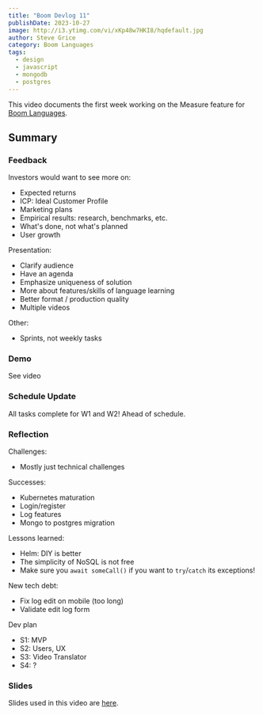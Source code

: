 ```yaml
---
title: "Boom Devlog 11"
publishDate: 2023-10-27
image: http://i3.ytimg.com/vi/xKp48w7HKI8/hqdefault.jpg
author: Steve Grice
category: Boom Languages
tags:
  - design
  - javascript
  - mongodb
  - postgres
---
```


This video documents the first week working on the Measure feature for [Boom Languages](https://boomlanguages.com/).


<BlogYoutubeVideo videoId="xKp48w7HKI8" />

## Summary

### Feedback

Investors would want to see more on:

- Expected returns
- ICP: Ideal Customer Profile
- Marketing plans
- Empirical results: research, benchmarks, etc.
- What's done, not what's planned
- User growth

Presentation:

- Clarify audience
- Have an agenda
- Emphasize uniqueness of solution
- More about features/skills of language learning
- Better format / production quality
- Multiple videos

Other:

- Sprints, not weekly tasks

### Demo

See video

### Schedule Update

All tasks complete for W1 and W2! Ahead of schedule.

### Reflection

Challenges:

- Mostly just technical challenges

Successes:

- Kubernetes maturation
- Login/register
- Log features
- Mongo to postgres migration

Lessons learned:

- Helm: DIY is better
- The simplicity of NoSQL is not free
- Make sure you `await someCall()` if you want to `try`/`catch` its exceptions!

New tech debt:

- Fix log edit on mobile (too long)
- Validate edit log form

Dev plan

- S1: MVP
- S2: Users, UX
- S3: Video Translator
- S4: ?

### Slides

Slides used in this video are [here](https://github.com/pagekey/slides/blob/main/2023/2023-10-27%20Boom%20Sprint%201%20Week%201.pptx).
